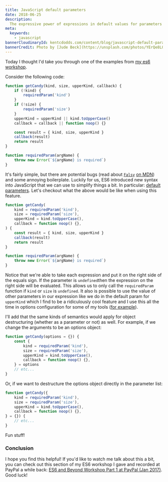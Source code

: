 ```yaml
---
title: JavaScript default parameters
date: 2018-06-25
description:
  The expressive power of expressions in default values for parameters
meta:
  keywords:
    - javascript
bannerCloudinaryId: kentcdodds.com/content/blog/javascript-default-parameters/banner
bannerCredit: Photo by [Jude Beck](https://unsplash.com/photos/YErQe8LQkyA)
---
```


Today I thought I'd take you through one of the examples from
[my es6 workshop](https://github.com/kentcdodds/es6-workshop).

Consider the following code:

```js
function getCandy(kind, size, upperKind, callback) {
	if (!kind) {
		requiredParam('kind')
	}
	if (!size) {
		requiredParam('size')
	}
	upperKind = upperKind || kind.toUpperCase()
	callback = callback || function noop() {}

	const result = { kind, size, upperKind }
	callback(result)
	return result
}

function requiredParam(argName) {
	throw new Error(`${argName} is required`)
}
```

It's fairly simple, but there are potential bugs (read about
[`Falsy`](https://developer.mozilla.org/en-US/docs/Glossary/Falsy)
[on MDN](https://developer.mozilla.org/en-US/docs/Glossary/Falsy)) and some
annoying boilerplate. Luckily for us, ES6 introduced new syntax into JavaScript
that we can use to simplify things a bit. In particular:
[default parameters](https://developer.mozilla.org/en-US/docs/Web/JavaScript/Reference/Functions/Default_parameters).
Let's checkout what the above would be like when using this feature.

```js
function getCandy(
	kind = requiredParam('kind'),
	size = requiredParam('size'),
	upperKind = kind.toUpperCase(),
	callback = function noop() {},
) {
	const result = { kind, size, upperKind }
	callback(result)
	return result
}

function requiredParam(argName) {
	throw new Error(`${argName} is required`)
}
```

Notice that we're able to take each expression and put it on the right side of
the equals sign. If the parameter is `undefined`then the expression on the right
side will be evaluated. This allows us to only call the `requiredParam` function
if `kind` or `size` is `undefined`. It also is possible to use the value of
other parameters in our expression like we do in the default param for
`upperKind` which I find to be a ridiculously cool feature and I use this all
the time in options configuration for some of my tools
([for example](https://github.com/babel-utils/babel-plugin-tester/blob/4b512e895a8934cdc6bb54be3be3241d56cfb9dc/src/index.js#L25-L28)).

I'll add that the same kinds of semantics would apply for object destructuring
(whether as a parameter or not) as well. For example, if we change the arguments
to be an options object:

```js
function getCandy(options = {}) {
	const {
		kind = requiredParam('kind'),
		size = requiredParam('size'),
		upperKind = kind.toUpperCase(),
		callback = function noop() {},
	} = options
	// etc...
}
```

Or, if we want to destructure the options object directly in the parameter list:

```js
function getCandy({
	kind = requiredParam('kind'),
	size = requiredParam('size'),
	upperKind = kind.toUpperCase(),
	callback = function noop() {},
} = {}) {
	// etc...
}
```

Fun stuff!

### Conclusion

I hope you find this helpful! If you'd like to watch me talk about this a bit,
you can check out this section of my ES6 workshop I gave and recorded at PayPal
a while back:
[ES6 and Beyond Workshop Part 1 at PayPal (Jan 2017)](https://youtu.be/t3R3R7UyN2Y).
Good luck!

